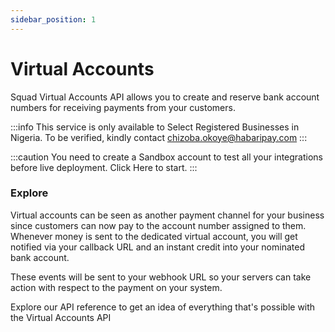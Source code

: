 ```yaml
---
sidebar_position: 1
---
```


# Virtual Accounts


<p className="text-[#8899a8] font-normal text-xl">Squad Virtual Accounts API allows you to create and reserve bank account numbers for receiving payments from your customers. </p>


:::info
This service is only available to Select Registered Businesses in Nigeria. To be verified, kindly contact chizoba.okoye@habaripay.com
:::

:::caution
You need to create a Sandbox account to test all your integrations before live deployment.
Click Here to start.
:::

### Explore

Virtual accounts can be seen as another payment channel for your business since customers can now pay to the account number assigned to them. Whenever money is sent to the dedicated virtual account, you will get notified via your callback URL and an instant credit into your nominated bank account.

These events will be sent to your webhook URL so your servers can take action with respect to the payment on your system.

Explore our API reference to get an idea of everything that's possible with the Virtual Accounts API